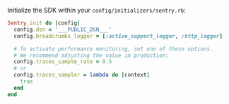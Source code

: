 Initialize the SDK within your `config/initializers/sentry.rb`:

```ruby {filename:"config/initializers/sentry.rb"}
Sentry.init do |config|
  config.dsn = '___PUBLIC_DSN___'
  config.breadcrumbs_logger = [:active_support_logger, :http_logger]

  # To activate performance monitoring, set one of these options.
  # We recommend adjusting the value in production:
  config.traces_sample_rate = 0.5
  # or
  config.traces_sampler = lambda do |context|
    true
  end
end
```
